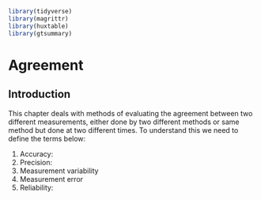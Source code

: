 ```r
library(tidyverse)
library(magrittr)
library(huxtable)
library(gtsummary)
```

# Agreement

## Introduction
This chapter deals with methods of evaluating the agreement between two different 
measurements, either done by two different methods or same method but done at 
two different times. To understand this we need to define the terms below:

1. Accuracy: 
1. Precision:
1. Measurement variability
1. Measurement error
1. Reliability: